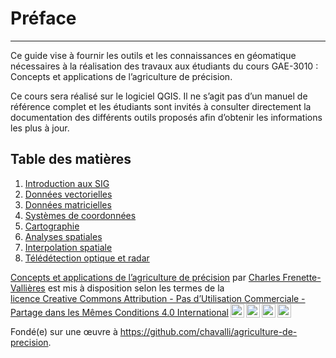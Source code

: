 # Préface {.unnumbered}

---

Ce guide vise à fournir les outils et les connaissances en géomatique nécessaires à la réalisation des travaux aux étudiants du cours GAE-3010 : Concepts et applications de l'agriculture de précision. 

Ce cours sera réalisé sur le logiciel QGIS. Il ne s'agit pas d'un manuel de référence complet et les étudiants sont invités à consulter directement la documentation des différents outils proposés afin d'obtenir les informations les plus à jour.

## Table des matières {.unnumbered}

1. [Introduction aux SIG](sig.qmd)
2. [Données vectorielles](vector.qmd)
3. [Données matricielles](raster.qmd)
4. [Systèmes de coordonnées](src.qmd)
5. [Cartographie](carto.qmd)
6. [Analyses spatiales](analyses-spatiales.qmd)
7. [Interpolation spatiale](interpolation.qmd)
8. [Télédétection optique et radar](teledetection.qmd)

<p xmlns:cc="http://creativecommons.org/ns#" xmlns:dct="http://purl.org/dc/terms/"><a property="dct:title" rel="cc:attributionURL" href="https://chavalli.github.io/agriculture-de-precision/">Concepts et applications de l'agriculture de précision</a> par <a rel="cc:attributionURL dct:creator" property="cc:attributionName" href="https://github.com/chavalli/agriculture-de-precision">Charles Frenette-Vallières</a>  est mis à disposition selon les termes de la <a href="http://creativecommons.org/licenses/by-nc-sa/4.0/?ref=chooser-v1" target="_blank" rel="license noopener noreferrer" style="display:inline-block;">licence Creative Commons Attribution - Pas d’Utilisation Commerciale - Partage dans les Mêmes Conditions 4.0 International<img style="height:22px!important;margin-left:3px;vertical-align:text-bottom;" src="https://mirrors.creativecommons.org/presskit/icons/cc.svg?ref=chooser-v1"><img style="height:22px!important;margin-left:3px;vertical-align:text-bottom;" src="https://mirrors.creativecommons.org/presskit/icons/by.svg?ref=chooser-v1"><img style="height:22px!important;margin-left:3px;vertical-align:text-bottom;" src="https://mirrors.creativecommons.org/presskit/icons/nc.svg?ref=chooser-v1"><img style="height:22px!important;margin-left:3px;vertical-align:text-bottom;" src="https://mirrors.creativecommons.org/presskit/icons/sa.svg?ref=chooser-v1"></a></p> 

Fondé(e) sur une œuvre à [https://github.com/chavalli/agriculture-de-precision](https://github.com/chavalli/agriculture-de-precision).
